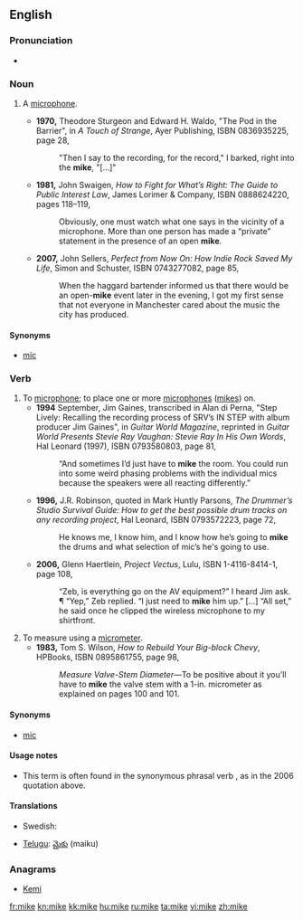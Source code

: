 {{also|Mike|mic}}
==English==

===Pronunciation===
* {{rhymes|aɪk}}

===Noun===
{{en-noun}}

# {{informal}} A [[microphone]].
#* '''1970,''' Theodore Sturgeon and Edward H. Waldo, "The Pod in the Barrier", in ''A Touch of Strange'', Ayer Publishing, ISBN 0836935225, page 28,
#*: "Then I say to the recording, for the record," I barked, right into the '''mike''', "[…]"
#* '''1981,''' John Swaigen, ''How to Fight for What’s Right: The Guide to Public Interest Law'', James Lorimer &amp; Company, ISBN 0888624220, pages 118–119,
#*: Obviously, one must watch what one says in the vicinity of a microphone. More than one person has made a “private” statement in the presence of an open '''mike'''.
#* '''2007,''' John Sellers, ''Perfect from Now On: How Indie Rock Saved My Life'', Simon and Schuster, ISBN 0743277082, page 85,
#*: When the haggard bartender informed us that there would be an open-'''mike''' event later in the evening, I got my first sense that not everyone in Manchester cared about the music the city has produced.

====Synonyms====
* [[mic]]

===Verb===
{{en-verb|mik|ing}}

# To [[microphone]]; to place one or more [[microphone]]s ([[#Noun|mikes]]) on.
#* '''1994''' September, Jim Gaines, transcribed in Alan di Perna, "Step Lively: Recalling the recording process of SRV’s IN STEP with album producer Jim Gaines", in ''Guitar World Magazine'', reprinted in ''Guitar World Presents Stevie Ray Vaughan: Stevie Ray In His Own Words'', Hal Leonard (1997), ISBN 0793580803, page 81,
#*: “And sometimes I’d just have to '''mike''' the room. You could run into some weird phasing problems with the individual mics <!-- [sic] --> because the speakers were all reacting differently.” <!-- [sic] quotes -->
#* '''1996,''' J.R. Robinson, quoted in Mark Huntly Parsons, ''The Drummer’s Studio Survival Guide: How to get the best possible drum tracks on any recording project'', Hal Leonard, ISBN 0793572223, page 72,
#*: He knows me, I know him, and I know how he’s going to '''mike''' the drums and what selection of mic’s <!-- [sic] --> he's going to use.
#* '''2006,''' Glenn Haertlein, ''Project Vectus'', Lulu, ISBN 1-4116-8414-1, page 108,
#*: “Zeb, is everything go on the AV equipment?” I heard Jim ask. ¶ “Yep,” Zeb replied. “I just need to '''mike''' him up.” […] “All set,” he said once he clipped the wireless microphone to my shirtfront.
# To measure using a [[micrometer]].
#* '''1983,''' Tom S. Wilson, ''How to Rebuild Your Big-block Chevy'', HPBooks, ISBN 0895861755, page 98,
#*: ''Measure <!-- bold in original; italicized here for formatting's sake --> Valve-Stem Diameter—''To be positive about it you’ll have to '''mike''' the valve stem with a 1-in. micrometer as explained on pages 100 and 101.

====Synonyms====
* {{sense|to place a microphone on}} [[mic]]

====Usage notes====
* This term is often found in the synonymous phrasal verb {{term|mike up}}, as in the 2006 quotation above.

====Translations====
{{trans-top|to place one or more microphones on}}
* Swedish: {{t-|sv|mick|c}}
{{trans-mid}}
* [[Telugu]]: [[మైకు]] (maiku)
{{trans-bottom}}

===Anagrams===
* [[Kemi#English|Kemi]]

[[fr:mike]]
[[kn:mike]]
[[kk:mike]]
[[hu:mike]]
[[ru:mike]]
[[ta:mike]]
[[vi:mike]]
[[zh:mike]]